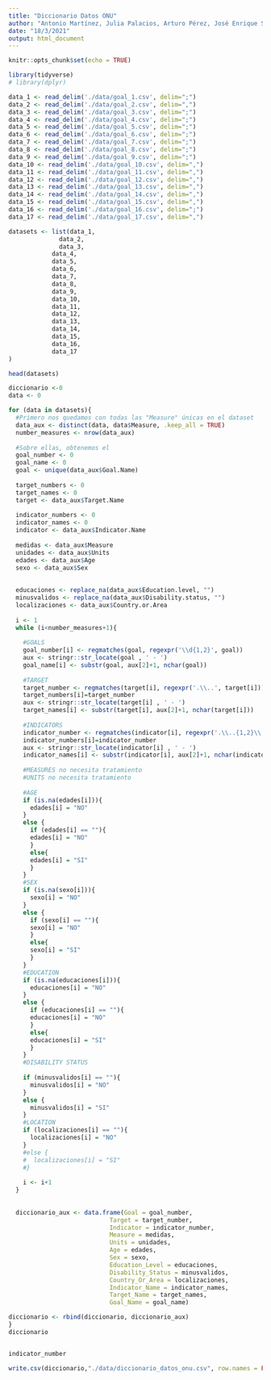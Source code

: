 ```yaml
---
title: "Diccionario Datos ONU"
author: "Antonio Martínez, Julia Palacios, Arturo Pérez, José Enrique Sánchez"
date: "18/3/2021"
output: html_document
---
```


```r
knitr::opts_chunk$set(echo = TRUE)
```
```r

library(tidyverse)
# library(dplyr)
```


```r
data_1 <- read_delim('./data/goal_1.csv', delim=";")
data_2 <- read_delim('./data/goal_2.csv', delim=",")
data_3 <- read_delim('./data/goal_3.csv', delim=";")
data_4 <- read_delim('./data/goal_4.csv', delim=";")
data_5 <- read_delim('./data/goal_5.csv', delim=";")
data_6 <- read_delim('./data/goal_6.csv', delim=";")
data_7 <- read_delim('./data/goal_7.csv', delim=";")
data_8 <- read_delim('./data/goal_8.csv', delim=";")
data_9 <- read_delim('./data/goal_9.csv', delim=";")
data_10 <- read_delim('./data/goal_10.csv', delim=",")
data_11 <- read_delim('./data/goal_11.csv', delim=",")
data_12 <- read_delim('./data/goal_12.csv', delim=",")
data_13 <- read_delim('./data/goal_13.csv', delim=",")
data_14 <- read_delim('./data/goal_14.csv', delim=",")
data_15 <- read_delim('./data/goal_15.csv', delim=",")
data_16 <- read_delim('./data/goal_16.csv', delim=";")
data_17 <- read_delim('./data/goal_17.csv', delim=",")
```

```r
datasets <- list(data_1,
              data_2,
              data_3,
            data_4,
            data_5,
            data_6,
            data_7,
            data_8,
            data_9,
            data_10,
            data_11,
            data_12,
            data_13,
            data_14,
            data_15,
            data_16,
            data_17
)

```

```r
head(datasets)
```


```r

diccionario <-0
data <- 0

for (data in datasets){
  #Primero nos quedamos con todas las "Measure" únicas en el dataset
  data_aux <- distinct(data, data$Measure, .keep_all = TRUE)
  number_measures <- nrow(data_aux)
  
  #Sobre ellas, obtenemos el 
  goal_number <- 0
  goal_name <- 0
  goal <- unique(data_aux$Goal.Name)
  
  target_numbers <- 0
  target_names <- 0
  target <- data_aux$Target.Name
  
  indicator_numbers <- 0
  indicator_names <- 0
  indicator <- data_aux$Indicator.Name
  
  medidas <- data_aux$Measure
  unidades <- data_aux$Units
  edades <- data_aux$Age
  sexo <- data_aux$Sex
  
  
  educaciones <- replace_na(data_aux$Education.level, "")
  minusvalidos <- replace_na(data_aux$Disability.status, "")
  localizaciones <- data_aux$Country.or.Area
  
  i <- 1
  while (i<number_measures+1){
    
    #GOALS
    goal_number[i] <- regmatches(goal, regexpr('\\d{1,2}', goal))
    aux <- stringr::str_locate(goal , ' - ')
    goal_name[i] <- substr(goal, aux[2]+1, nchar(goal))
    
    #TARGET
    target_number <- regmatches(target[i], regexpr('.\\..', target[i]))
    target_numbers[i]=target_number
    aux <- stringr::str_locate(target[i] , ' - ')
    target_names[i] <- substr(target[i], aux[2]+1, nchar(target[i]))
  
    #INDICATORS
    indicator_number <- regmatches(indicator[i], regexpr('.\\..{1,2}\\..', indicator[i]))
    indicator_numbers[i]=indicator_number
    aux <- stringr::str_locate(indicator[i] , ' - ')
    indicator_names[i] <- substr(indicator[i], aux[2]+1, nchar(indicator[i]))
    
    #MEASURES no necesita tratamiento
    #UNITS no necesita tratamiento
    
    #AGE
    if (is.na(edades[i])){
      edades[i] = "NO"
    }
    else {
      if (edades[i] == ""){
      edades[i] = "NO"
      }
      else{
      edades[i] = "SI"
      }
    }
    #SEX
    if (is.na(sexo[i])){
      sexo[i] = "NO"
    }
    else {
      if (sexo[i] == ""){
      sexo[i] = "NO"
      }
      else{
      sexo[i] = "SI"
      }
    }
    #EDUCATION
    if (is.na(educaciones[i])){
      educaciones[i] = "NO"
    }
    else {
      if (educaciones[i] == ""){
      educaciones[i] = "NO"
      }
      else{
      educaciones[i] = "SI"
      }
    }
    #DISABILITY STATUS
    
    if (minusvalidos[i] == ""){
      minusvalidos[i] = "NO"
    }
    else {
      minusvalidos[i] = "SI"
    }
    #LOCATION
    if (localizaciones[i] == ""){
      localizaciones[i] = "NO"
    }
    #else {
    #  localizaciones[i] = "SI"
    #}
    
    i <- i+1
  }
  
  
  diccionario_aux <- data.frame(Goal = goal_number, 
                            Target = target_number, 
                            Indicator = indicator_number,
                            Measure = medidas,
                            Units = unidades,
                            Age = edades,
                            Sex = sexo,
                            Education_Level = educaciones,
                            Disability_Status = minusvalidos,
                            Country_Or_Area = localizaciones,
                            Indicator_Name = indicator_names, 
                            Target_Name = target_names, 
                            Goal_Name = goal_name)

diccionario <- rbind(diccionario, diccionario_aux)
}
diccionario


indicator_number

```



```r

write.csv(diccionario,"./data/diccionario_datos_onu.csv", row.names = FALSE)

```


